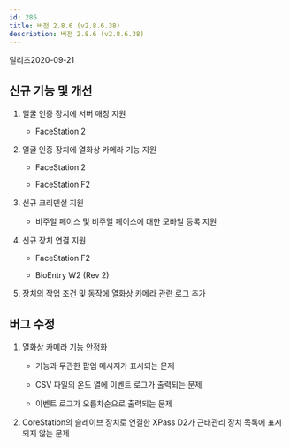 ```yaml
---
id: 286
title: 버전 2.8.6 (v2.8.6.38)
description: 버전 2.8.6 (v2.8.6.38)
---
```


릴리즈<Separator/>2020-09-21

## 신규 기능 및 개선

1. 얼굴 인증 장치에 서버 매칭 지원

    * FaceStation 2

1. 얼굴 인증 장치에 열화상 카메라 기능 지원

    * FaceStation 2

    * FaceStation F2

1. 신규 크리덴셜 지원
 
    * 비주얼 페이스 및 비주얼 페이스에 대한 모바일 등록 지원
 
1. 신규 장치 연결 지원

    * FaceStation F2

    * BioEntry W2 (Rev 2)

1. 장치의 작업 조건 및 동작에 열화상 카메라 관련 로그 추가

## 버그 수정

1. 열화상 카메라 기능 안정화

    * 기능과 무관한 팝업 메시지가 표시되는 문제

    * CSV 파일의 온도 열에 이벤트 로그가 출력되는 문제

    * 이벤트 로그가 오름차순으로 출력되는 문제

1. CoreStation의 슬레이브 장치로 연결한 XPass D2가 근태관리 장치 목록에 표시되지 않는 문제